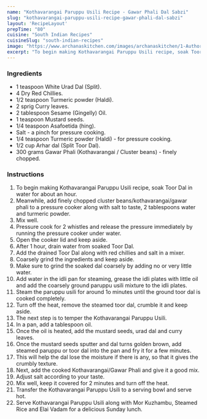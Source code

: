 ---
name: "Kothavarangai Paruppu Usili Recipe - Gawar Phali Dal Sabzi"
slug: "kothavarangai-paruppu-usili-recipe-gawar-phali-dal-sabzi"
layout: 'RecipeLayout'
prepTime: "80"
cuisine: "South Indian Recipes"
cuisineSlug: "south-indian-recipes"
image: "https://www.archanaskitchen.com/images/archanaskitchen/1-Author/ramsarun11-gmail.com/_Kothavarangai_Parupu_Usili_Recipe_1600.jpg"
excerpt: "To begin making Kothavarangai Paruppu Usili recipe, soak Toor Dal in water for about an hour"
---

### Ingredients

- 1 teaspoon White Urad Dal (Split).
- 4 Dry Red Chillies.
- 1/2 teaspoon Turmeric powder (Haldi).
- 2 sprig Curry leaves.
- 2 tablespoon Sesame (Gingelly) Oil.
- 1 teaspoon Mustard seeds.
- 1/4 teaspoon Asafoetida (hing).
- Salt - a pinch for pressure cooking.
- 1/4 teaspoon Turmeric powder (Haldi) - for pressure cooking.
- 1/2 cup Arhar dal (Split Toor Dal).
- 300 grams Gawar Phali (Kothavarangai / Cluster beans) - finely chopped.

### Instructions

1. To begin making Kothavarangai Paruppu Usili recipe, soak Toor Dal in water for about an hour.
1. Meanwhile, add finely chopped cluster beans/kothavarangai/gawar phali to a pressure cooker along with salt to taste, 2 tablespoons water and turmeric powder.
1. Mix well.
1. Pressure cook for 2 whistles and release the pressure immediately by running the pressure cooker under water.
1. Open the cooker lid and keep aside.
1. After 1 hour, drain water from soaked Toor Dal.
1. Add the drained Toor Dal along with red chillies and salt in a mixer.
1. Coarsely grind the ingredients and keep aside.
1. Make sure to grind the soaked dal coarsely by adding no or very little water.
1. Add water in the idli pan for steaming, grease the idli plates with little oil and add the coarsely ground paruppu usili mixture to the idli plates.
1. Steam the paruppu usili for around 1o minutes until the ground toor dal is cooked completely.
1. Turn off the heat, remove the steamed toor dal, crumble it and keep aside.
1. The next step is to temper the Kothavarangai Paruppu Usili.
1. In a pan, add a tablespoon oil.
1. Once the oil is heated, add the mustard seeds, urad dal and curry leaves.
1. Once the mustard seeds sputter and dal turns golden brown, add steamed paruppu or toor dal into the pan and fry it for a few minutes.
1. This will help the dal lose the moisture if there is any, so that it gives the crumbly texture.
1. Next, add the cooked Kothavarangai/Gawar Phali and give it a good mix.
1. Adjust salt according to your taste.
1. Mix well, keep it covered for 2 minutes and turn off the heat.
1. Transfer the Kothavarangai Paruppu Usili to a serving bowl and serve hot.
1. Serve Kothavarangai Paruppu Usili along with Mor Kuzhambu, Steamed Rice and Elai Vadam for a delicious Sunday lunch.
